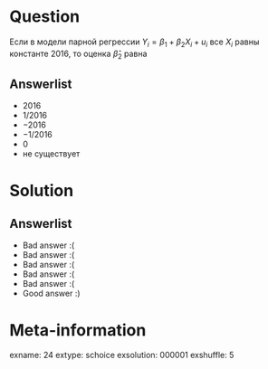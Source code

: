 Question
========
Если в модели парной регрессии $Y_i=\beta_1 + \beta_2 X_i + u_i$
все $X_i$ равны константе $2016$, то оценка $\hat \beta_2$ равна


Answerlist
----------
*  $2016$
*  $1/2016$
*  $-2016$
*  $-1/2016$
*  $0$
*  не существует

Solution
========

Answerlist
----------
*  Bad answer :(
*  Bad answer :(
*  Bad answer :(
*  Bad answer :(
*  Bad answer :(
*  Good answer :)

Meta-information
================
exname: 24
extype: schoice
exsolution: 000001
exshuffle: 5
